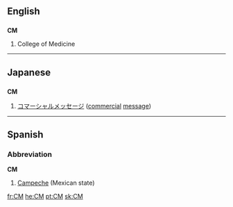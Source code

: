 {{see|cm|Cm}}
==English==

==={{initialism}}===
'''CM'''

# College of Medicine

----

==Japanese==

==={{initialism}}===
'''CM'''

# [[コマーシャルメッセージ]] ([[commercial]] [[message]])

----

==Spanish==

===Abbreviation===
'''CM'''

# [[Campeche]] (Mexican state)

[[fr:CM]]
[[he:CM]]
[[pt:CM]]
[[sk:CM]]